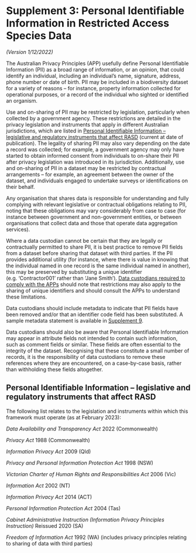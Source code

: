 # Supplement 3: Personal Identifiable Information in Restricted Access Species Data {.unnumbered}

*(Version 1/12/2022)*

The Australian Privacy Principles (APP) usefully define Personal Identifiable Information (PII) as a broad range of information, or an opinion, that could identify an individual, including an individual's name, signature, address, phone number or date of birth. PII may be included in a biodiversity dataset for a variety of reasons -- for instance, property information collected for operational purposes, or a record of the individual who sighted or identified an organism.

Use and on-sharing of PII may be restricted by legislation, particularly when collected by a government agency. These restrictions are detailed in the privacy legislation and instruments that apply in different Australian jurisdictions, which are listed in [Personal Identifiable Information -- legislative and regulatory instruments that affect RASD](#p-i-d-legislative-and-regulatory){#p-i-d-legislative-and-regulatory} (current at date of publication). The legality of sharing PII may also vary depending on the date a record was collected; for example, a government agency may only have started to obtain informed consent from individuals to on-share their PII after privacy legislation was introduced in its jurisdiction. Additionally, use and on-sharing of PII in a dataset may be restricted by contractual arrangements -- for example, an agreement between the owner of the dataset, and individuals engaged to undertake surveys or identifications on their behalf.

Any organisation that shares data is responsible for understanding and fully complying with relevant legislative or contractual obligations relating to PII, noting that these obligations may vary considerably from case to case (for instance between government and non-government entities, or between organisations that collect data and those that operate data aggregation services).

Where a data custodian cannot be certain that they are legally or contractually permitted to share PII, it is best practice to remove PII fields from a dataset before sharing that dataset with third parties. If the PII provides additional utility (for instance, where there is value in knowing that the individual named in one record is the same individual named in another), this may be preserved by substituting a unique identifier (e.g. 'Contractor001' rather than 'Jane Smith'). [Data custodians required to comply with the APPs](https://www.oaic.gov.au/privacy/privacy-legislation/the-privacy-act/rights-and-responsibilities#WhoHasResponsibilitiesUnderPrivacyAct) should note that restrictions may also apply to the sharing of unique identifiers and should consult the APPs to understand these limitations.

Data custodians should include metadata to indicate that PII fields have been removed and/or that an identifier code field has been substituted. A sample metadata statement is available in [Supplement 9](supplement9.qmd).

Data custodians should also be aware that Personal Identifiable Information may appear in attribute fields not intended to contain such information, such as comment fields or similar. These fields are often essential to the integrity of the dataset. Recognising that these constitute a small number of records, it is the responsibility of data custodians to remove these references where they are encountered, on a case-by-case basis, rather than withholding these fields altogether.

## Personal Identifiable Information -- legislative and regulatory instruments that affect RASD

The following list relates to the legislation and instruments within which this framework must operate (as at February 2023):

*Data Availability and Transparency Act* 2022 (Commonwealth)

*Privacy Act* 1988 (Commonwealth)

*Information Privacy Act* 2009 (Qld)

*Privacy and Personal Information Protection Act* 1998 (NSW)

*Victorian Charter of Human Rights and Responsibilities Act* 2006 (Vic)

*Information Act* 2002 (NT)

*Information Privacy Act* 2014 (ACT)

*Personal Information Protection Act* 2004 (Tas)

*Cabinet Administrative Instruction (Information Privacy Principles Instruction)* Reissued 2020 (SA)

*Freedom of Information Act* 1992 (WA) (includes privacy principles relating to sharing of data with third parties)
